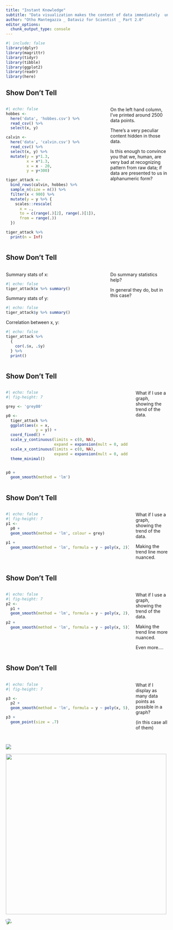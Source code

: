 ```yaml
---
title: "Instant Knowledge"
subtitle: "Data visualization makes the content of data immediately  understandable, that's why we use it."
author: "Otho Mantegazza _ Dataviz for Scientist _ Part 2.0"
editor_options: 
  chunk_output_type: console
---
```


```r
#| include: false
library(dplyr)
library(magrittr)
library(tidyr)
library(tibble)
library(ggplot2)
library(readr)
library(here)
```

## Show Don't Tell {.scrollable}

:::: columns

::: {.column width="60%"}

```r
#| echo: false
hobbes <- 
  here('data', 'hobbes.csv') %>% 
  read_csv() %>% 
  select(x, y)

calvin <-
  here('data', 'calvin.csv') %>% 
  read_csv() %>% 
  select(x, y) %>% 
  mutate(y = y*1.3,
         x = x*1.3,
         x = x - 20,
         y = y+300)

tiger_attack <- 
  bind_rows(calvin, hobbes) %>% 
  sample_n(size = n()) %>% 
  filter(x < 900) %>% 
  mutate(y = y %>% {
    scales::rescale(
      x = .,
      to = c(range(.)[2], range(.)[1]),
      from = range(.))
  })

tiger_attack %>% 
  print(n = Inf)
```

:::

::: {.column width="35%"}

On the left hand column, I've printed around 2500 data points.

There's a very peculiar content hidden in those data.

Is this enough to convince you that we, human, are very bad at
recognizing pattern from raw data; if data are presented to us in alphanumeric form?

:::

::::

## Show Don't Tell


:::: columns

::: {.column width="60%"}

Summary stats of x:

```r
#| echo: false
tiger_attack$x %>% summary()
```

Summary stats of y:

```r
#| echo: false
tiger_attack$y %>% summary()
```

Correlation between x, y:

```r
#| echo: false
tiger_attack %>% 
  {
    cor(.$x, .$y)
  } %>% 
  print()
```

:::

::: {.column width="35%"}

Do summary statistics help?

In general they do, but in this case?

:::

::::

## Show Don’t Tell


:::: columns

::: {.column width="77%"}

```r
#| echo: false
#| fig-height: 7

grey <- 'grey80'

p0 <- 
  tiger_attack %>% 
  ggplot(aes(x = x,
             y = y)) +
  coord_fixed() +
  scale_y_continuous(limits = c(0, NA),
                     expand = expansion(mult = 0, add = 0)) +
  scale_x_continuous(limits = c(0, NA),
                     expand = expansion(mult = 0, add = 0)) +
  theme_minimal()


p0 +
  geom_smooth(method = 'lm') 
```

:::

::: {.column width="20%"}

What if I use a graph, showing the trend of the data.

:::

::::

## Show Don’t Tell


:::: columns

::: {.column width="77%"}

```r
#| echo: false
#| fig-height: 7
p1 <-
  p0 +
  geom_smooth(method = 'lm', colour = grey)
  
p1 +
  geom_smooth(method = 'lm', formula = y ~ poly(x, 2))
```


:::

::: {.column width="20%"}

What if I use a graph, showing the trend of the data. 

Making the trend line more nuanced.

:::

::::

## Show Don’t Tell

:::: columns

::: {.column width="77%"}

```r
#| echo: false
#| fig-height: 7
p2 <- 
  p1 +
  geom_smooth(method = 'lm', formula = y ~ poly(x, 2), colour = grey)

p2 +
  geom_smooth(method = 'lm', formula = y ~ poly(x, 5))

```


:::

::: {.column width="20%"}

What if I use a graph, showing the trend of the data.

Making the trend line more nuanced.

Even more....

:::

::::

## Show Don’t Tell


:::: columns

::: {.column width="77%"}


```r
#| echo: false
#| fig-height: 7

p3 <- 
  p2 +
  geom_smooth(method = 'lm', formula = y ~ poly(x, 5), colour = grey)

p3 +
  geom_point(size = .7)
```

:::

::: {.column width="20%"}

What if I display as many data points as possible in a graph?

(in this case all of them)

:::

::::

## 

![](img/ch1.jpg){.absolute top="5"}

![](img/ch2.jpg){.fragment .absolute top="60" left="400" height="500"}

![](img/ch3.jpg){.fragment .absolute
style="top:220px; transform:rotate(340deg)"}
